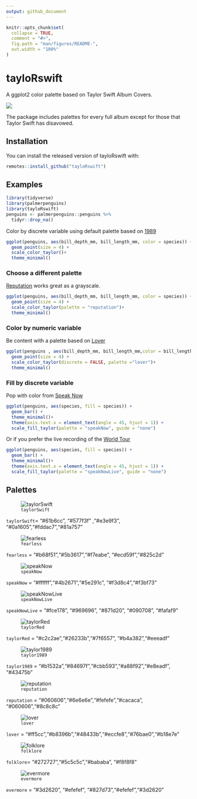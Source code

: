 ```yaml
---
output: github_document
---
```


<!-- README.md is generated from README.Rmd. Please edit that file -->

```r
knitr::opts_chunk$set(
  collapse = TRUE,
  comment = "#>",
  fig.path = "man/figures/README-",
  out.width = "100%"
)
```

# tayloRswift

<!-- badges: start -->
<!-- badges: end -->

A ggplot2 color palette based on Taylor Swift Album Covers. 

![](https://media.giphy.com/media/3o7aCSsc6sx9s92wbm/giphy.gif)

The package includes palettes for every full album except for those that Taylor Swift has disavowed. 

## Installation

You can install the released version of tayloRswift with:

``` r
remotes::install_github("tayloRswift")
```

## Examples

```r
library(tidyverse)
library(palmerpenguins)
library(tayloRswift)
penguins <- palmerpenguins::penguins %>% 
  tidyr::drop_na()
```


Color by discrete variable using default palette based on [1989](https://en.wikipedia.org/wiki/1989_(Taylor_Swift_album))

```r
ggplot(penguins, aes(bill_depth_mm, bill_length_mm, color = species)) +
  geom_point(size = 4) +
  scale_color_taylor()+
  theme_minimal()
```


### Choose a different palette 

[Reputation](https://en.wikipedia.org/wiki/Reputation_(Taylor_Swift_album)) works great as a grayscale. 

```r
ggplot(penguins, aes(bill_depth_mm, bill_length_mm, color = species)) +
  geom_point(size = 4) +
  scale_color_taylor(palette = "reputation")+
  theme_minimal()
```


### Color by numeric variable 

Be content with a palette based on [Lover](https://en.wikipedia.org/wiki/Lover_(album))

```r
ggplot(penguins , aes(bill_depth_mm, bill_length_mm,color = bill_length_mm)) +
  geom_point(size = 4) +
  scale_color_taylor(discrete = FALSE, palette ="lover")+
  theme_minimal()
```

### Fill by discrete variable

Pop with color from [Speak Now](https://en.wikipedia.org/wiki/Speak_Now)
```r
ggplot(penguins, aes(species, fill = species)) +
  geom_bar() +
  theme_minimal()+
  theme(axis.text.x = element_text(angle = 45, hjust = 1)) +
  scale_fill_taylor(palette = "speakNow", guide = "none")
```

Or if you prefer the live recording of the [World Tour](https://en.wikipedia.org/wiki/Speak_Now_World_Tour_%E2%80%93_Live)

```r
ggplot(penguins, aes(species, fill = species)) +
  geom_bar() +
  theme_minimal()+
  theme(axis.text.x = element_text(angle = 45, hjust = 1)) +
  scale_fill_taylor(palette = "speakNowLive", guide = "none")
```

## Palettes 

![`taylorSwift`](https://upload.wikimedia.org/wikipedia/en/1/1f/Taylor_Swift_-_Taylor_Swift.png)

`taylorSwift`= "#61b6cc", "#577f3f" ,"#e3e9f3", "#0a1605","#fddac7","#81a757"
 
![`fearless`](https://upload.wikimedia.org/wikipedia/en/5/5b/Fearless_%28Taylor%27s_Version%29_%282021_album_cover%29_by_Taylor_Swift.png) 
 

`fearless` = "#b68f51","#5b3617","#f7eabe", "#ecd59f","#825c2d"
 
![`speakNow`](https://upload.wikimedia.org/wikipedia/en/8/8f/Taylor_Swift_-_Speak_Now_cover.png)

`speakNow` = "#ffffff","#4b2671","#5e291c", "#f3d8c4","#f3bf73"

![`speakNowLive`](https://upload.wikimedia.org/wikipedia/en/e/e9/Taylor_Swift_-_Speak_Now_World_Tour_-_Live.png)

`speakNowLive` = "#fce178", "#969696", "#871d20", "#090708", "#fafaf9"

![`taylorRed`](https://upload.wikimedia.org/wikipedia/en/e/e8/Taylor_Swift_-_Red.png) 

`taylorRed` = "#c2c2ae","#26233b","#7f6557", "#b4a382","#eeeadf"

![`taylor1989`](https://upload.wikimedia.org/wikipedia/en/f/f6/Taylor_Swift_-_1989.png)

`taylor1989` = "#b1532a","#84697f","#cbb593","#a88f92","#e8eadf", "#43475b"

![`reputation`](https://upload.wikimedia.org/wikipedia/en/f/f2/Taylor_Swift_-_Reputation.png)

`reputation` = "#060606","#6e6e6e","#fefefe","#cacaca", "#060606","#8c8c8c"

![`lover`](https://upload.wikimedia.org/wikipedia/en/c/cd/Taylor_Swift_-_Lover.png)

`lover` = "#ff5cc","#b8396b","#48433b","#eccfe8","#76bae0","#b18e7e"

![`folklore`](https://upload.wikimedia.org/wikipedia/en/f/f8/Taylor_Swift_-_Folklore.png)

`folklore`= "#272727","#5c5c5c","#bababa", "#f8f8f8"

![`evermore`](https://upload.wikimedia.org/wikipedia/en/0/0a/Taylor_Swift_-_Evermore.png)

`evermore` = "#3d2620", "#efefef", "#827d73","#efefef","#3d2620"
